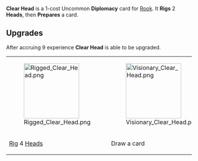{{Card
|character = Rook
|rarity = Uncommon
|decktype = Negotiation
|cardtype = Diplomacy
|upgradeable = Yes
|expreq = 9
|upgrade1 = Rigged Clear Head
|upgrade2 = Visionary Clear Head}}
{{Quote|I just needed to get some air.}}
'''Clear Head''' is a 1-cost Uncommon '''Diplomacy''' card for [[Rook]]. It '''Rigs''' 2 '''Heads''', then '''Prepares''' a card.

==Upgrades==
After accruing 9 experience '''Clear Head''' is able to be upgraded.
{| class="wikitable" style="text-align:center"
|-
|[[File:Rigged Clear Head.png|150px]]
|[[File:Visionary Clear Head.png|150px]]
|-
![[Rig]] 4 [[Heads]]
!Draw a card
|}
